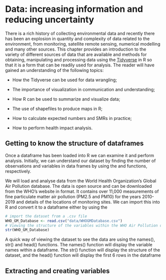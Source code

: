 # Data: increasing information and reducing uncertainty  {#data}

There is a rich history of collecting environmental data and recently there has been an explosion in quantity and complexity of data related to the environment, from monitoring, satellite remote sensing, numerical modelling and many other sources. This chapter provides an introduction to the variety of different sources of data that are available and methods for obtaining, manipulating and processing data using the [Tidyverse](https://www.tidyverse.org/) in R so that it is a form that can be readily used for analysis. The reader will have gained an understanding of the following topics: 

- How the Tidyverse can be used for data wrangling; 

- The importance of visualization in communication and understanding;

- How R can be used to summarize and visualize data;

- The use of shapefiles to produce maps in R;

- How to calculate expected numbers and SMRs in practice;

- How to perform health impact analysis.

## Getting to know the structure of dataframes  {-}

Once a dataframe has been loaded into R we can examine it and perform analysis. Initially, we can understand our dataset by finding
the number of observations and variables in data frames by using the
\texttt{nrow()} and \texttt{ncol()} functions, respectively.

We will load and analyse data from the World Health Organization's
Global Air Pollution database. The data is open source and can be
downloaded from the WHO's website in \texttt{.csv} format. It contains
over 11,000 measurements of fine particulate matter air pollution (PM2.5
and PM10) for the years 2010-2019 and details of the locations of
monitoring sites. We can import this into R and convert it to a
dataframe either by using the \texttt{read.csv} 

```r
# import the dataset from a .csv file
WHO_GM_Database <- read.csv("data/WHOGMDatabase.csv")
# Viewing the structure of the variables within the WHO Air Pollution dataset
str(WHO_GM_Database)
```

A quick way of viewing the dataset to see the data are using the names(), str() and head() functions. The names() function will display the variable names within a dataframe. The str() function will display the structure of the dataset, and the head() function will display the first 6 rows in the dataframe

## Extracting and creating variables  {-}

